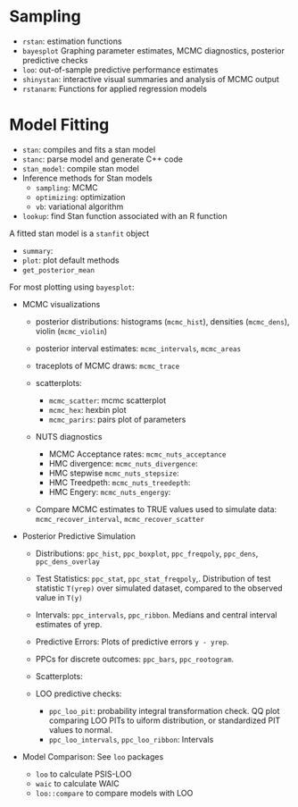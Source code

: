 # Sampling

- `rstan`: estimation functions
- `bayesplot` Graphing parameter estimates, MCMC diagnostics, posterior predictive checks
- `loo`: out-of-sample predictive performance estimates
- `shinystan`: interactive visual summaries and analysis of MCMC output
- `rstanarm`: Functions for applied regression models


# Model Fitting

- `stan`: compiles and fits a stan model
- `stanc`: parse model and generate C++ code
- `stan_model`: compile stan model
- Inference methods for Stan models
  - `sampling`: MCMC
  - `optimizing`: optimization
  - `vb`: variational algorithm

- `lookup`: find Stan function associated with an R function

A fitted stan model is a `stanfit` object

- `summary`:
- `plot`: plot default methods
- `get_posterior_mean`

For most plotting using `bayesplot`:

- MCMC visualizations

    - posterior distributions: histograms (`mcmc_hist`), densities (`mcmc_dens`), violin (`mcmc_violin`)
    - posterior interval estimates: `mcmc_intervals`, `mcmc_areas`
    - traceplots of MCMC draws: `mcmc_trace`
    - scatterplots: 
    
        - `mcmc_scatter`: mcmc scatterplot
        - `mcmc_hex`: hexbin plot
        - `mcmc_parirs`: pairs plot of parameters
    
    - NUTS diagnostics
    
        - MCMC Acceptance rates: `mcmc_nuts_acceptance`
        - HMC divergence: `mcmc_nuts_divergence`:
        - HMC stepwise `mcmc_nuts_stepsize`:  
        - HMC Treedpeth: `mcmc_nuts_treedepth`: 
        - HMC Engery: `mcmc_nuts_engergy`:
        
    - Compare MCMC estimates to TRUE values used to simulate data: `mcmc_recover_interval`, `mcmc_recover_scatter`

  
- Posterior Predictive Simulation

    - Distributions: `ppc_hist`, `ppc_boxplot`, `ppc_freqpoly`, `ppc_dens`, `ppc_dens_overlay`
    - Test Statistics: `ppc_stat`, `ppc_stat_freqpoly`,. Distribution of test statistic `T(yrep)` over simulated dataset, compared to the observed value in `T(y)`
    - Intervals: `ppc_intervals`, `ppc_ribbon`. Medians and central interval estimates of yrep.
    - Predictive Errors: Plots of predictive errors `y - yrep`. 
    - PPCs for discrete outcomes: `ppc_bars`, `ppc_rootogram`. 
    - Scatterplots:
    - LOO predictive checks:
    
        - `ppc_loo_pit`: probability integral transformation check. QQ plot comparing LOO PITs to uiform distribution, or standardized PIT values to normal.
        - `ppc_loo_intervals`, `ppc_loo_ribbon`:  Intervals

- Model Comparison: See `loo` packages

    - `loo` to calculate PSIS-LOO
    - `waic` to calculate WAIC
    - `loo::compare` to compare models with LOO
